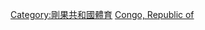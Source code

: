 {{Commonscat|Association football in the Republic of the Congo}}

[[Category:剛果共和國體育|Category:剛果共和國體育]]
[[Category:非洲各國足球|Congo, Republic of]]